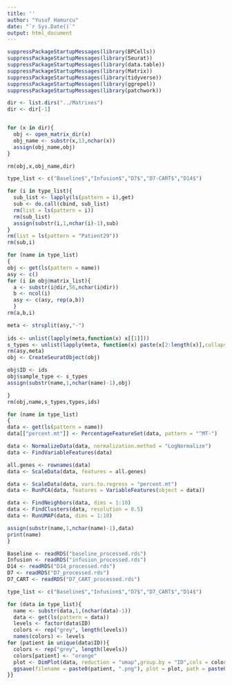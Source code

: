 ```yaml
---
title: ''
author: "Yusuf Hamurcu"
date: "`r Sys.Date()`"
output: html_document
---
```


```r
suppressPackageStartupMessages(library(BPCells))
suppressPackageStartupMessages(library(Seurat))
suppressPackageStartupMessages(library(data.table))
suppressPackageStartupMessages(library(Matrix))
suppressPackageStartupMessages(library(tidyverse))
suppressPackageStartupMessages(library(ggrepel))
suppressPackageStartupMessages(library(patchwork))
``` 

```r
dir <- list.dirs("../Matrixes")
dir <- dir[-1]


for (x in dir){
  obj <- open_matrix_dir(x)
  obj_name <- substr(x,13,nchar(x))
  assign(obj_name,obj)
}

rm(obj,x,obj_name,dir)
```

```r
type_list <- c("Baseline$","Infusion$","D7$","D7-CART$","D14$")

for (i in type_list){
  sub_list <- lapply(ls(pattern = i),get)
  sub <- do.call(cbind, sub_list)
  rm(list = ls(pattern = i))
  rm(sub_list)
  assign(substr(i,1,nchar(i)-1),sub)
}
rm(list = ls(pattern = "Patient29"))
rm(sub,i)
```

```r
for (name in type_list)
{
obj <- get(ls(pattern = name))
asy <- c()
for (i in obj@matrix_list){
  a <- substr(i@dir,56,nchar(i@dir))
  b <- ncol(i)
  asy <- c(asy, rep(a,b))
  }
rm(a,b,i)

meta <- strsplit(asy,"-")
  
ids <- unlist(lapply(meta,function(x) x[[1]]))
s_types <- unlist(lapply(meta, function(x) paste(x[2:length(x)],collapse = "-")))
rm(asy,meta)
obj <- CreateSeuratObject(obj)

obj$ID <- ids
obj$sample_type <- s_types
assign(substr(name,1,nchar(name)-1),obj)

}
rm(obj,name,s_types,types,ids)
```


```r
for (name in type_list)
{
data <- get(ls(pattern = name))
data[["percent.mt"]] <- PercentageFeatureSet(data, pattern = "^MT-")

data <- NormalizeData(data, normalization.method = "LogNormalize")
data <- FindVariableFeatures(data)

all.genes <- rownames(data)
data <- ScaleData(data, features = all.genes)

data <- ScaleData(data, vars.to.regress = "percent.mt")
data <- RunPCA(data, features = VariableFeatures(object = data))

data <- FindNeighbors(data, dims = 1:10)
data <- FindClusters(data, resolution = 0.5)
data <- RunUMAP(data, dims = 1:10)

assign(substr(name,1,nchar(name)-1),data)
print(name)
}

```

```r
Baseline <- readRDS("baseline_processed.rds")
Infusion <- readRDS("infusion_processed.rds")
D14 <- readRDS("D14_processed.rds")
D7 <- readRDS("D7_processed.rds")
D7_CART <- readRDS("D7_CART_processed.rds")

type_list <- c("Baseline$","Infusion$","D7$","D7_CART$","D14$")

```



```r
for (data in type_list){
  name <- substr(data,1,(nchar(data)-1))
  data <- get(ls(pattern = data))
  levels <- factor(data$ID)
  colors <- rep("grey", length(levels))
  names(colors) <- levels
for (patient in unique(data$ID)){
  colors <- rep("grey", length(levels))
  colors[patient] <- "orange"
  plot <- DimPlot(data, reduction = "umap",group.by = "ID",cols = colors) + theme(legend.position = "none")
  ggsave(filename = paste0(patient, ".png"), plot = plot, path = paste0("./",name))
}}


```


